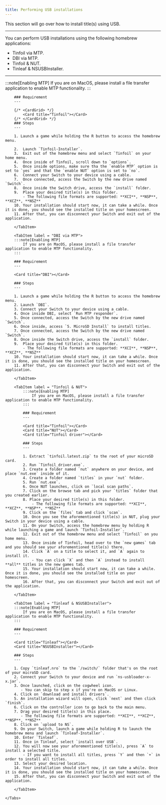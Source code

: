 ```yaml
---
title: Performing USB installations
---
```



This section will go over how to install title(s) using USB.

---

You can perform USB installations using the following homebrew applications:

- Tinfoil via MTP. <Badge text="Recommended" variant="success" />
- DBI via MTP. <Badge text="Recommended" variant="success" />
- Tinfoil & NUT.
- Tinleaf & NSUSBInstaller.

---

<Tabs>
    <TabItem label = "Tinfoil via MTP">
        :::note[Enabling MTP]
            If you are on MacOS, please install a file transfer application to enable MTP functionality.
        :::

        ### Requirement
        ---

        {/* <CardGrid> */}
            <Card title="Tinfoil"></Card>
        {/* </CardGrid> */}
        ### Steps
        ---

        1. Launch a game while holding the R button to access the homebrew menu.

        2.  Launch `Tinfoil-Installer`.
        3.  Exit out of the homebrew menu and select `Tinfoil` on your home menu.
        4.  Once inside of Tinfoil, scroll down to `options`.
        5.  Once inside options, make sure tha the `enable MTP` option is set to `yes` and that the `enable NUT` option is set to `no`.
        6.  Connect your Switch to your device using a cable.
        7.  Once connected, access the Switch by the new drive named `Switch`.
        8.  Once inside the Switch drive, access the `install` folder.
        9.  Place your desired title(s) in this folder.
            - The following file formats are supported: **XCI**, **NSP**, **XCZ**, **NSZ**
        10. Your installation should start now, it can take a while. Once it is done, you should see the installed title on your homescreen.
        11. After that, you can disconnect your Switch and exit out of the application.

        </TabItem>

        <TabItem label = "DBI via MTP">
        :::note[Enabling MTP]
            If you are on MacOS, please install a file transfer application to enable MTP functionality.
        :::

        ### Requirement
        ---

        <Card title="DBI"></Card>

        ### Steps
        ---

        1. Launch a game while holding the R button to access the homebrew menu.
        2. Launch `DBI`.
        3. Connect your Switch to your device using a cable.
        4. Once inside DBI, select `Run MTP responder`.
        5. Once connected, access the Switch by the new drive named `Switch`.
        6. Once inside, access `5. MicroSD Install` to install titles.
        7. Once connected, access the Switch by the new drive named `Switch`.
        8. Once inside the Switch drive, access the `install` folder.
        9.  Place your desired title(s) in this folder.
            - The following file formats are supported: **XCI**, **NSP**, **XCZ**, **NSZ**
        10. Your installation should start now, it can take a while. Once it is done, you should see the installed title on your homescreen.
        11. After that, you can disconnect your Switch and exit out of the application.

        </TabItem>

        <TabItem label = "Tinfoil & NUT">
            :::note[Enabling MTP]
                If you are on MacOS, please install a file transfer application to enable MTP functionality.
            :::

            ### Requirement
            ---

            <Card title="Tinfoil"></Card>
            <Card title="NUT"></Card>
            <Card title="Tinfoil driver"></Card>

            ### Steps
            ---

            1. Extract `tinfoil.latest.zip` to the root of your microSD card.
            2. Run `Tinfoil_driver.exe`.
            3. Create a folder named `nut` anywhere on your device, and place `nut.exe` inside of it.
            4. Create a folder named `titles` in your `nut` folder.
            5. Run `nut.exe`.
            6. Once NUT launches, click on `local scan paths`.
            7. Click on the browse tab and pick your `titles` folder that you created earlier.
            8. Place your desired title(s) in this folder.
                - The following file formats are supported: **XCI**, **XCZ**, **NSP**, **NSZ**
            9. Click on the `files` tab and click `scan`.
            10. Once you see the aforementioned title(s) in NUT, plug your Switch in your device using a cable.
            11. On your Switch, access the homebrew menu by holding R while launching a game and launch `Tinfoil-Installer`.
            12. Exit out of the homebrew menu and select `Tinfoil` on you home menu.
            13. Once inside of Tinfoil, head over to the `new games` tab and you should see your aforementioned title(s) there.
            14. Click `A` on a title to select it, and `A` again to install it.
                - You can click `X` and then `A` instead to install **all** titles in the new games tab.
            15. Your installation should start now, it can take a while. Once it is done, you should see the installed title on your homescreen.
            16. After that, you can disconnect your Switch and exit out of the application.

        </TabItem>

        <TabItem label = "Tinleaf & NSUSBInstaller">
        :::note[Enabling MTP]
            If you are on MacOS, please install a file transfer application to enable MTP functionality.
        :::

        ### Requirement
        ---

        <Card title="Tinleaf"></Card>
        <Card title="NSUSBInstaller"></Card>

        ### Steps
        ---

        1. Copy `tinleaf.nro` to the `/switch/` folder that's on the root of your microSD card.
        2. Connect your Switch to your device and run `ns-usbloader-x-x.jar`.
        3. Once launched, click on the cogwheel icon.
           - You can skip to step x if you're on MacOS or Linux.
        4. Click on `download and install drivers`.
        5. An installation wizard will open, click `next` and then click `finish`.
        6. Click on the controller icon to go back to the main menu.
        7. Drag your desired title(s) in this place.
           - The following file formats are supported: **XCI**, **XCZ**, **NSP**, **NSZ**
        8. Click on `upload to NS`.
        9. On your Switch, launch a game while holding R to launch the homebrew menu and launch `Tinleaf-Installer`.
        10. Enter `Tinleaf`.
        11. Once in Tinleaf, select `install over USB`.
        12. You will now see your aforementioned title(s), press `A` to install a selected title.
            - If you want to install all titles, press `Y` and then `+` in order to install all titles.
        13. Select your desired location.
        14. Your installation should start now, it can take a while. Once it is done, you should see the installed title on your homescreen.
        15. After that, you can disconnect your Switch and exit out of the application.

        </TabItem>

    </Tabs>

